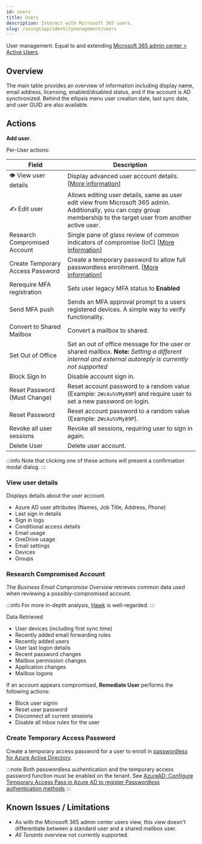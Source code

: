 ```yaml
---
id: users
title: Users
description: Interact with Microsoft 365 users.
slug: /usingcipp/identitymanagement/users
---
```


User management. Equal to and extending [Microsoft 365 admin center > Active Users](https://admin.microsoft.com/Adminportal/Home#/users).

## Overview

The main table provides an overview of information including display name, email address, licensing, enabled/disabled status, and if the account is AD synchronized. Behind the ellipsis menu user creation date, last sync date, and user GUID are also available.

## Actions

**Add user**.

Per-User actions:

|               Field               | Description                                                                                                                                                               |
| --------------------------------- | ------------------------------------------------------------------------------------------------------------------------------------------------------------------------- |
| 👁 View user details              | Display advanced user account details. [[More information](#view-user-details)]                                                                                           | 
| ✍️ Edit user                       | Allows editing user details, same as user edit view from Microsoft 365 admin. Additionally, you can copy group membership to the target user from another active user.    |
| Research Compromised Account      | Single pane of glass review of common indicators of compromise (IoC) [[More information](#research-compromised-account)]                                                  |
| Create Temporary Access Password  | Create a temporary password to allow full passwordless enrollment. [[More information](#create-temporary-access-password)]                                                |
| Rerequire MFA registration        | Sets user legacy MFA status to **Enabled**                                                                                                                                |
| Send MFA push                     | Sends an MFA approval prompt to a users registered devices. A simple way to verify functionality.                                                                         |
| Convert to Shared Mailbox         | Convert a mailbox to shared.                                                                                                                                              |
| Set Out of Office                 | Set an out of office message for the user or shared mailbox. **Note:** *Setting a different internal and external autoreply is currently not supported*                   |
| Block Sign In                     | Disable account sign in.                                                                                                                                                  |
| Reset Password (Must Change)      | Reset account password to a random value (Example: `2WcAu%VMy89P`) and require user to set a new password on login.                                                       |
| Reset Password                    | Reset account password to a random value (Example: `2WcAu%VMy89P`).                                                                                                       |
| Revoke all user sessions          | Revoke all sessions, requiring user to sign in again.                                                                                                                     |
| Delete User                       | Delete user account.                                                                                                                                                      |

:::info
Note that clicking one of these actions will present a confirmation modal dialog.
:::


### View user details

Displays details about the user account.

- Azure AD user attributes (Names, Job Title, Address, Phone)
- Last sign in details
- Sign in logs
- Conditional access details
- Email usage
- OneDrive usage
- Email settings
- Devices
- Groups

### Research Compromised Account

The *Business Email Compromise Overview* retrieves common data used when reviewing a possibly-compromised account.

:::info
For more in-depth analysis, [Hawk](https://cloudforensicator.com/) is well-regarded.
:::

Data Retrieved

- User devices (including first sync time)
- Recently added email forwarding rules
- Recently added users
- User last logon details
- Recent password changes
- Mailbox permission changes
- Application changes
- Mailbox logons

If an account appears compromised, **Remediate User** performs the following actions:

- Block user signin
- Reset user password
- Disconnect all current sessions
- Disable all inbox rules for the user

### Create Temporary Access Password

Create a temporary access password for a user to enroll in [passwordless for Azure Active Directory](https://docs.microsoft.com/en-us/azure/active-directory/authentication/concept-authentication-passwordless).

:::note
Both passwordless authentication and the temporary access password function must be enabled on the tenant. See [AzureAD: Configure Temporary Access Pass in Azure AD to register Passwordless authentication methods](https://docs.microsoft.com/en-us/azure/active-directory/authentication/howto-authentication-temporary-access-pass)
:::

## Known Issues / Limitations

* As with the Microsoft 365 admin center users view, this view doesn't differentiate between a standard user and a shared mailbox user.
* *All Tenants* overview not currently supported.

<OtherIssues />
